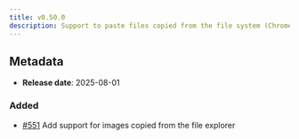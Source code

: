 ```yaml
---
title: v0.50.0
description: Support to paste files copied from the file system (Chrome only)
---
```


## Metadata

- **Release date**: 2025-08-01

### Added

- [#551](https://github.com/InditexTech/weavejs/issues/551) Add support for images copied from the file explorer
